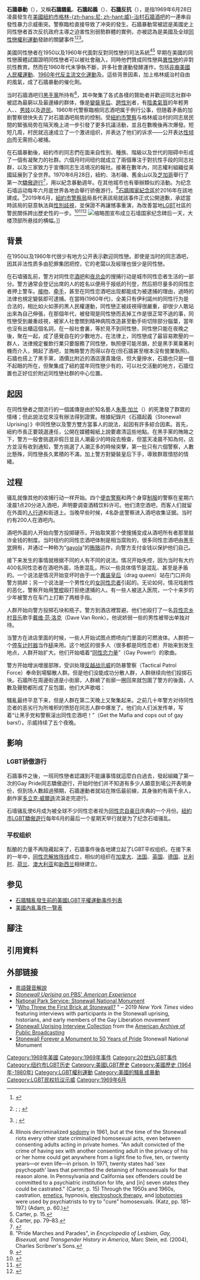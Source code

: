 {{Refimprove |time=2010-06-25T12:28:12+00:00 }}
{{Infobox civil conflict|partof=[[同性戀解放運動|同性戀解放運動]]背景|image=|caption=1969年9月的石牆酒吧，窗戶上掛著[[馬太辛協會|馬太辛協會]]的標幟，上面寫道：「我們同性戀者懇求世人協助維持村內街道的安謐與寧靜」。<ref>Carter, p. 143.</ref>|date={{start and end dates|1969|6|28|1969|7|3}}<ref>{{cite news|url=https://www.thedailybeast.com/the-stonewall-riots-what-really-happened-what-didnt-and-what-became-myth|title=The Stonewall Riots: What Really Happened, What Didn't, and What Became Myth|newspaper=[[The_Daily_Beast|The Daily Beast]]|first=Gideon|last=Grudo|date=June 15, 2019|accessdate=2020-06-28|archive-date=2020-08-07|archive-url=https://web.archive.org/web/20200807130255/https://www.thedailybeast.com/the-stonewall-riots-what-really-happened-what-didnt-and-what-became-myth|dead-url=no}}</ref><ref>{{cite web|url=https://www.nyhistory.org/press/releases/new-york-historical-society-commemorates-50th-anniversary-stonewall-uprising-special|title=New-York Historical Society commerates 50th anniversary of Stonewall Uprising with special exhibitions and programs|work=[[New-York_Historical_Society|New-York Historical Society]]|date=April 23, 2019|accessdate=2020-06-28|archive-date=2020-08-07|archive-url=https://web.archive.org/web/20200807115741/https://www.nyhistory.org/press/releases/new-york-historical-society-commemorates-50th-anniversary-stonewall-uprising-special|dead-url=no}}</ref><ref>{{cite web|url=https://www.nycgovparks.org/events/2019/06/26/movies-under-the-stars-stonewall-uprising|title=Movies Under the Stars: Stonewall Uprising|work=[[New_York_City_Department_of_Parks_and_Recreation|New York City Department of Parks and Recreation]]|date=June 26, 2019|accessdate=2020-06-28|archive-date=2020-08-07|archive-url=https://web.archive.org/web/20200807135756/https://www.nycgovparks.org/events/2019/06/26/movies-under-the-stars-stonewall-uprising|dead-url=no}}</ref>|place={{USA}}[[紐約市|紐約市]][[曼哈頓|曼哈頓]][[石牆酒吧|石牆酒吧]]|coordinates={{coord|40|44|01.67|N|74|00|07.56|W|}}|goals=
* [[同性戀解放運動|解放同性戀]]
* 維護[[美國LGBT權益|美國LGBT權益]]|methods=[[騷亂|暴力]][[示威|示威]]|side1=[[File:Patch_of_the_New_York_City_Police_Department.svg|25px]]{{center|'''[[紐約市警局|紐約市警局]]'''}}<small>
*戰術巡邏部隊（Tactical Patrol Force）
*第四、第五、第六、第九分局</small>
|side2={{center|'''石牆酒吧顧客'''}}|howmany1= '''首日'''：10名警員（酒吧內）
'''次日'''：多名警員（來自多個分局）|howmany2='''首日'''：500至600名支持者（酒吧外）
'''次日'''：約1000名支持者（包含酒吧內、外）|casualties_label=Arrests, etc.|sidebox={{LGBT sidebar|history}}}}

'''石牆暴動'''（{{lang-en|Stonewall riots}}），又稱'''石牆騷亂'''、'''石牆起義'''（{{lang-en|Stonewall uprising}}）、'''石牆反抗'''（{{lang-en|Stonewall rebellion}}），是指1969年6月28日凌晨發生在[[美國|美國]][[紐約市|紐約市]][[格林尼治村|格林-{zh-hans:尼; zh-hant:威}-治村]][[石牆酒吧|石牆酒吧]]的一連串自發性暴力示威衝突。警察臨检直接导致了冲突的發生。石牆暴動常被認是美國史上同性戀者首次反抗政府主導之迫害性別弱勢群體的實例，亦被認為是美國及全球[[同性戀權利|同性戀權利運動]]發跡的關鍵事件<ref name="StonewallNYC1">{{cite web|title=Why New York City Is a Major Destination for LGBT Travelers|url=https://theculturetrip.com/north-america/usa/new-york/articles/why-new-york-city-is-a-major-destination-for-lgbt-travelers/|access-date=February 2, 2019|author=Julia Goicichea|date=August 16, 2017|publisher=The Culture Trip}}</ref><ref>{{cite web|title=Brief History of the Gay and Lesbian Rights Movement in the U.S|url=http://www.uky.edu/~lbarr2/gws250spring11_files/Page1186.htm|access-date=September 2, 2017|publisher=University of Kentucky}}; {{cite web|title=Feature: How the Stonewall riots started the LGBT rights movement|url=http://www.pinknews.co.uk/2013/06/28/feature-how-the-stonewall-riots-started-the-gay-rights-movement/|access-date=August 19, 2017|author=Nell Frizzell|date=June 28, 2013|publisher=Pink News UK}}; {{cite encyclopedia|url=https://www.britannica.com/event/Stonewall-riots|title=Stonewall riots|encyclopedia=Encyclopædia Britannica|access-date=August 19, 2017}}</ref><ref name="diversity">{{cite web|title=Civil Rights at Stonewall National Monument|url=https://www.nps.gov/places/stonewall.htm|access-date=August 6, 2017|author=US National Park Service|date=October 17, 2016|publisher=[[US_Department_of_the_Interior|US Department of the Interior]]|author-link=US National Park Service}}; {{cite web|title=Obama inaugural speech references Stonewall gay-rights riots|url=http://www.northjersey.com/news/2012_Presidential_Election/Obama_inaugural_speech_references_Stonewall_riots.html|access-date=January 21, 2013|archive-url=https://web.archive.org/web/20130530065722/http://www.northjersey.com/news/2012_Presidential_Election/Obama_inaugural_speech_references_Stonewall_riots.html|archive-date=May 30, 2013|url-status=dead}}</ref>。

美國同性戀者在1950以及1960年代面對反對同性戀的司法系統<ref group=note>Illinois decriminalized [[sodomy|sodomy]] in 1961, but at the time of the Stonewall riots every other state criminalized homosexual acts, even between consenting adults acting in private homes. "An adult convicted of the crime of having sex with another consenting adult in the privacy of his or her home could get anywhere from a light fine to five, ten, or twenty years—or even life—in prison. In 1971, twenty states had 'sex psychopath' laws that permitted the detaining of homosexuals for that reason alone. In Pennsylvania and California sex offenders could be committed to a psychiatric institution for life, and [in] seven states they could be castrated." (Carter, p. 15) Through the 1950s and 1960s, castration, [[emetic|emetic]]s, hypnosis, [[electroshock_therapy|electroshock therapy]], and [[lobotomies|lobotomies]] were used by psychiatrists to try to "cure" homosexuals. (Katz, pp. 181–197.) (Adam, p. 60.)</ref><ref name="carter15">Carter, p. 15.</ref> 早期在美國的同性戀團體試圖證明同性戀者可以被社會融入，同時他們贊成同性戀與[[異性戀|異性戀]]的非對抗性教育。然而在1960年代末爭執不斷，許多社會運動發酵運作，包括[[非裔美國人民權運動|非裔美國人民權運動]]、[[1960年代反主流文化運動|1960年代反主流文化運動]]及{{tsl|en|Opposition to the Vietnam War|反越戰示威}}。這些背景因素，加上格林威治村自由的風氣，成了石牆暴動的催化劑。

当时石牆酒吧归[[美國黑手黨|黑手黨]]所持有<ref name="duberman183">Carter, pp. 79–83.</ref>，其中聚集了各式各樣的贊助者并歡迎同志社群中被認為最窮以及最邊緣的群体，像是[[變裝皇后|變裝皇后]]、[[跨性別|跨性別]]者，有[[陰柔氣質|陰柔氣質]]的年輕男人、{{tsl|en|Butch and femme|有陽剛氣質的女性}}、[[男妓|男妓]]以及[[遊民|遊民]]。1960年代警察臨檢同志酒吧属于例行公事，但随着矛盾的加剧警察很快失去了对石牆酒吧局势的控制。受[[紐約市警察|紐約市警察]]与格林威治村的同志居民間的緊張局势在隔天晚上进一步引發了更多抗議活動，並且在數晚後再次爆發。短短几周，村民就迅速成立了一个激进组织，并表达了他们的诉求——公开表达[[性倾向|性倾向]]而无需担心被捕。

在石牆暴動後，紐約市的同志們在面来自性別、種族、階級以及世代的阻碍中形成了一個有凝聚力的社群。六個月时间纽约就成立了兩個專注于對抗性手段的同志社群，以及三家致力于宣傳同志生活境况的報社。接著在數年內，同志權利組織從美國延展到了全世界。1970年6月28日，紐約、洛杉磯、舊金山以及[[芝加哥|芝加哥]]舉行了第一次[[驕傲遊行|驕傲遊行]]<ref>{{cite web |url=http://www.sfpride.org/heritage/1970.html |title=Heritage | 1970 Christopher Street Liberation Day Gay-In, San Francisco |publisher=SF Pride |date=June 28, 1970 |accessdate=June 28, 2014 |deadurl=yes |archiveurl=https://web.archive.org/web/20141022032242/http://www.sfpride.org/heritage/1970.html |archivedate=October 22, 2014 |df= }}</ref>，用以紀念暴動週年。在其他城市也有舉辦類似的活動。为纪念石墙运动每年六月底世界各地会舉行骄傲游行。<ref name="pride">"Pride Marches and Parades", in ''Encyclopedia of Lesbian, Gay, Bisexual, and Transgender History in America'', Marc Stein, ed. (2004), Charles Scribner's Sons.</ref>[[石牆國家紀念區|石牆國家紀念區]]於2016年在該地建成。<ref name="monument2">{{cite web | title=With Stonewall, Obama designates first national monument to gay rights movement | author1=Nakamura, David | author2=Eilperin, Juliet | url=https://www.washingtonpost.com/news/post-politics/wp/2016/06/24/with-stonewall-obama-designates-first-national-momument-to-gay-rights-movement/ | newspaper=Washington Post | date=24 June 2016 | accessdate=2016-06-24 | archive-date=2016-06-25 | archive-url=https://web.archive.org/web/20160625123236/https://www.washingtonpost.com/news/post-politics/wp/2016/06/24/with-stonewall-obama-designates-first-national-momument-to-gay-rights-movement/ | dead-url=no }}</ref>2019年6月，[[紐約市警察局|紐約市警察局]]局長{{tsl|en|James P. O'Neill|歐尼爾}}代表該局就該事件正式公開道歉，承認當時該局的惡意執法與[[性別歧視|性別歧視]]，並保證不再讓憾事重演，為改善當地[[LGBT|LGBT]]社區的警民關係跨出歷史性的一步。<ref>{{cite news|url=https://www.storm.mg/article/1364862|title=石牆酒吧暴動50周年前夕　紐約市警察局長正式向LGBTQ族群道歉|publisher=風傳媒|date=2019-06-07|accessdate=2021-06-25|archive-date=2021-06-29|archive-url=https://web.archive.org/web/20210629185401/https://www.storm.mg/article/1364862|dead-url=no}}</ref><ref name="nytimes1">{{Cite news|url=https://www.nytimes.com/2019/06/06/nyregion/stonewall-riots-nypd.html|title=Stonewall Riot Apology: Police Actions Were 'Wrong,' Commissioner Admits|last1=Gold|first1=Michael|date=June 6, 2019|work=The New York Times|access-date=June 6, 2019|last2=Norman|first2=Derek|language=en-US|issn=0362-4331}}</ref><ref name="advocate1">{{cite web|title=New York City Police Finally Apologize for Stonewall Raids|url=https://www.advocate.com/news/2019/6/06/new-york-city-police-finally-apologize-stonewall-raids|access-date=June 6, 2019|date=June 6, 2019|website=advocate.com}}</ref>
[[File:Stonewall_Inn_6_pride_weekend_2016.jpg|缩略图]]宣布成立石墙国家纪念碑后一天，大楼顶部所悬挂的横幅。]]

== 背景 ==
在1950以及1960年代很少有地方公开表示歡迎同性戀。即使是当时的同志酒吧，因其非法性质多由犯罪集团把控，它的老闆以及經理也很少是同性戀。

在石墙骚乱前，警方对同性恋[[酒吧|酒吧]]和[[夜总会|夜总会]]的搜捕行动是城市同性恋者生活的一部分。警方通常会登记出席的人的姓名以便用于报纸的刊登，然后把尽量多的同性恋者押上警车。[[接吻|接吻]]、[[牵手|牵手]]，甚至在同性恋酒吧出现都能成为被逮捕的理由，過時的法律也規定變裝即可逮捕。在當時(1960年代)，全美只有伊利諾州的同性行为是合法的，相比如火如荼的黑人民權運動，同性戀正被歧視得很嚴重，卻很少人敢站出來為自己伸張，在那個年代，被發現是同性戀而丟掉工作是很正常不過的事，同性戀受到嚴重歧視，被家人社會關到精神病院改造甚至動手術切除部分腦葉，當年也沒有出櫃這個名詞，在一般社會裏，等於見不到同性戀，同性戀只能在夜晚之後，聚在一起，成了感覺自在的少數地方。在法律上，同性戀成了最容易欺壓的一群人，法律規定餐飲行業只要服務了同性戀，執照便可能吊銷，於是黑手黨乘著利機而介入，開起了酒吧，並賄賂警方而得以存在(但石牆甚至根本沒有營業執照)。石牆也搭上了黑手黨，酒價比附近的酒店還貴幾倍，但大量摻水，石牆也只是一個不起眼的所在，但聚集成了紐約當年同性戀少有的，可以社交活動的地方，石牆位置也正好位於附近同性戀社群的中心位置。

== 起因 ==
在同性戀者之間流行的一個謠傳是由於知名藝人[[朱蒂·加兰|朱蒂·加兰]]（{{lang|en|Judy Garland}}）的死激發了群眾的情绪；但此說法從來沒有辦法得到證實。根據紀錄片《石牆起義（Stonewall Uprising）》中同性戀以及警方雙方當事人的說法，起因有許多綜合因素。首先，紐約市長正要競選連任，公開在媒體報紙上說要肅清這些地點。在黑手黨的賄賂之下，警方一般會挑選非假日並且人潮最少的時段去檢查，但當天凌晨不知為何，店方並沒有收到通知，警方挑選了人潮正多的時候突擊，第一批只有六個警察，人數比懸殊，同性戀長久累積的不滿，加上警方對變裝皇后下手，導致群眾憤怒的情緒。

== 过程 ==
骚乱就像其他的收捕行动一样开始。四个[[便衣警察|便衣警察]]和两个身穿[[制服|制服]]的警察在星期六凌晨1点20分进入酒吧，声明要调查酒精饮料许可。他们清空酒吧，而客人们就留在外面的[[人行道|人行道]]和街道上。当晚早些时候，4名卧底警察进入酒吧收集证据。当时约有200人在酒吧内。

酒吧外面的人开始向警方投掷硬币，开始取笑那个使搜捕变成从酒吧所有者那里敲诈金钱的制度。当时纽约的同性恋酒吧体制是相当腐败的，很多同性恋酒吧由[[黑手党|黑手党]]拥有，并通过一种称为“[[gayola|gayola]]”的[[贿赂|贿赂]]运作，向警方支付金钱以保护他们自己。

接下来发生的事情就根据不同的人有不同的说法。情况开始失控，因为当时有大约400名同性恋者在酒吧外面，场景混乱，所以一些具体情节是混乱、甚至是矛盾的。一个说法是情况开始变坏时由于一个[[扮装皇后|異装皇后]]（drag queen）站在门口并向警方挑衅；另一个说法是一个男性化的[[女同性戀|女同性恋者]]引起的。无论如何，情况戏剧性的恶化，警察开始用[[警棍|警棍]]殴打拒绝逮捕的人。有一些人被送入医院，一个十来岁的少年被警方在车门上打断了两根手指。

人群开始向警方投掷石块和瓶子。警方到酒店裡暂避。他们也殴打了一名[[异性恋|异性恋]][[乡村音乐|乡村音乐]]歌手[[戴维·范·洛克|戴维·范·洛克]]（Dave Van Ronk）。他说娇弱一些的男性被带出单独对待。

当警方在进店里面的时候，一些人开始试图点燃喷向门里面的可燃液体。人群把一个[[停车计时|停车计时器]]当作[[槌|槌]]来用。这个地区的很多人（很多都是同性恋者）开始来到发生地点，人群开始扩大。他们开始唱着“[[同性恋力量|同性恋力量]]”（Gay Power!）的歌曲。

警方开始增派增援部隊，受训处理[[反越战示威|反越战示威]]的防暴警察（Tactical Patrol Force）奉命到場驅散人群。但是他们没能成功分散人群，人群继续向他们投掷石块。石牆所在周邊街道是小街廓，人群繞了街廓一圈回來就包圍了警方的後面，人數及聲勢都形成了反包圍，他们大声歌唱：
{{Cquote|{{lang|en|''We are the Stonewall girls <br />We wear our hair in curls <br/ >We wear no underwear <br />We show our pubic hair <br />We wear our dungarees <br />Above our nelly knees!''}}}}

騷亂最终平息下来，但是人群在第二天晚上又聚集起来。之前几十年警方对待同性恋者的恶劣行为所堆积的愤怒在同志人群中爆发了。他们向人们派发传单，写着“让黑手党和警察滚出同性恋酒吧！”（Get the Mafia and cops out of gay bars!）。示威持续了五个夜晚。

== 影响 ==

=== LGBT骄傲游行 ===
{{主条目|紐約市LGBT驕傲遊行}}
石牆事件之後，一班同性戀者認識到不能讓事情就這麼白白過去，發起組織了第一次的Gay Pride同志驕傲遊行，开始时他们并不知道有多少人願意到場公开表明身份，但到场人數超過預期，石牆運動者就站在隊伍最前線，其身後約有兩千余人，劇作家[[多立克·威爾遜|多立克·威爾遜]]流淚走完遊行。

石墙骚乱使6月成为被全球不少同性恋者视为[[同性恋自豪日|同性恋自豪日]]庆典的一个月份。[[紐約市LGBT驕傲遊行|紐約市LGBT驕傲遊行]]每年6月的最后一个星期天举行就是为了纪念石墙骚乱。

=== 平权组织 ===
酝酿的力量不再隐藏起来了，石牆事件後各地建立起了LGBT平权组织。在接下来的一年中，[[同性恋解放阵线|同性恋解放阵线]]成立，相似的组织在[[加拿大|加拿大]]、[[法国|法国]]、[[英国|英国]]、[[德国|德国]]、[[比利时|比利时]]、[[荷兰|荷兰]]、[[澳大利亚|澳大利亚]]和[[新西兰|新西兰]]相继建立。

== 参见 ==
* [[石牆騷亂發生前的美國LGBT平權運動事件列表|石牆騷亂發生前的美國LGBT平權運動事件列表]]
* [[美國內亂事件一覽表|美國內亂事件一覽表]]

== 腳注 ==
{{Reflist|30em|group="note"}}

== 引用資料 ==
{{reflist}}

== 外部链接 ==
* [https://web.archive.org/web/20070915014346/http://www.gayradio.hk/gdict/ 粵語聲音解說]
* [https://www.pbs.org/wgbh/americanexperience/films/stonewall/ ''Stonewall Uprising'' on PBS' ''American Experience''] {{Wayback|url=https://www.pbs.org/wgbh/americanexperience/films/stonewall/ |date=20201125023233 }}
* [https://www.nps.gov/ston/index.htm National Park Service: Stonewall National Monument] {{Wayback|url=https://www.nps.gov/ston/index.htm |date=20170807201113 }} 
* "[https://www.nytimes.com/2019/05/31/us/first-brick-at-stonewall-lgbtq.html Who Threw the First Brick at Stonewall?] {{Wayback|url=https://www.nytimes.com/2019/05/31/us/first-brick-at-stonewall-lgbtq.html |date=20210326163445 }}" – 2019 ''New York Times'' video featuring interviews with participants in the Stonewall uprising, historians, and early members of the Gay Liberation movement
* [https://americanarchive.org/special_collections/stonewall-uprising-interviews Stonewall Uprising Interview Collection] from the [[American_Archive_of_Public_Broadcasting|American Archive of Public Broadcasting]]
* [https://stonewallforever.org/monument/ Stonewall Forever a Monument to 50 Years of Pride] {{Wayback|url=https://stonewallforever.org/monument/ |date=20210421005753 }} Stonewall National Monument 

{{LGBT|rights=yes}}

{{authority control}}

[[Category:1969年美國|Category:1969年美國]]
[[Category:1969年事件|Category:1969年事件]]
[[Category:20世纪LGBT事件|Category:20世纪LGBT事件]]
[[Category:纽约市LGBT历史|Category:纽约市LGBT历史]]
[[Category:美國LGBT歷史|Category:美國LGBT歷史]]
[[Category:美國歷史_(1964年-1980年)|Category:美國歷史 (1964年-1980年)]]
[[Category:LGBT權利運動|Category:LGBT權利運動]]
[[Category:美國的騷亂或暴動|Category:美國的騷亂或暴動]]
[[Category:LGBT民权抗议示威|Category:LGBT民权抗议示威]]
[[Category:1969年6月|Category:1969年6月]]